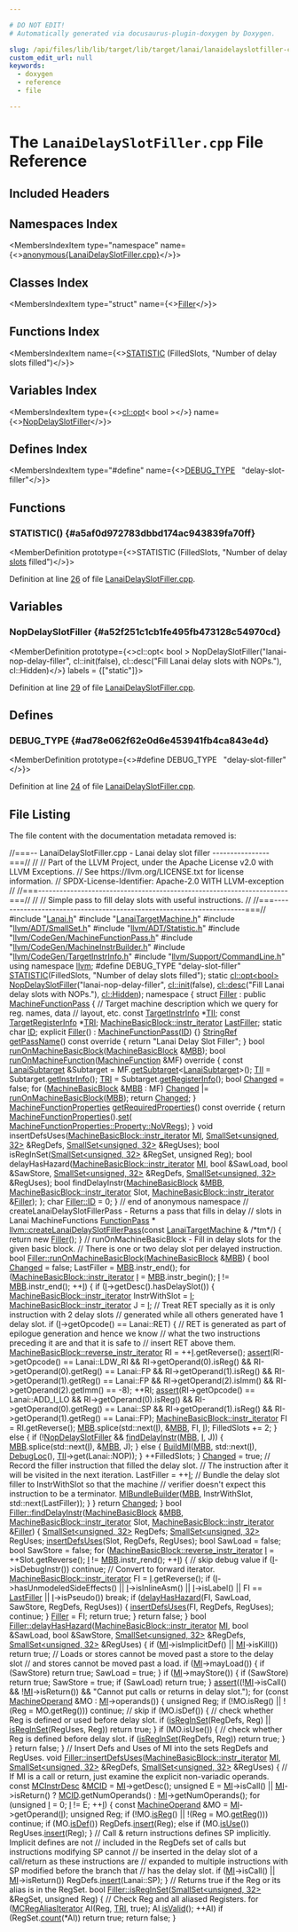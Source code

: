 ```yaml
---

# DO NOT EDIT!
# Automatically generated via docusaurus-plugin-doxygen by Doxygen.

slug: /api/files/lib/lib/target/lib/target/lanai/lanaidelayslotfiller-cpp
custom_edit_url: null
keywords:
  - doxygen
  - reference
  - file

---
```





# The `LanaiDelaySlotFiller.cpp` File Reference

<DoxygenPage pluginConfig={pluginConfig}>



## Included Headers

<IncludesList>
<IncludesListItem
  filePath="Lanai.h"
  permalink="/docs/api/files/lib/lib/target/lib/target/lanai/lanai-h"
  isLocal="true" />
<IncludesListItem
  filePath="LanaiTargetMachine.h"
  permalink="/docs/api/files/lib/lib/target/lib/target/lanai/lanaitargetmachine-h"
  isLocal="true" />
<IncludesListItem
  filePath="llvm/ADT/SmallSet.h"
  permalink="/docs/api/files/include/include/llvm/include/llvm/adt/smallset-h"
  isLocal="true" />
<IncludesListItem
  filePath="llvm/ADT/Statistic.h"
  permalink="/docs/api/files/include/include/llvm/include/llvm/adt/statistic-h"
  isLocal="true" />
<IncludesListItem
  filePath="llvm/CodeGen/MachineFunctionPass.h"
  permalink="/docs/api/files/include/include/llvm/include/llvm/codegen/machinefunctionpass-h"
  isLocal="true" />
<IncludesListItem
  filePath="llvm/CodeGen/MachineInstrBuilder.h"
  permalink="/docs/api/files/include/include/llvm/include/llvm/codegen/machineinstrbuilder-h"
  isLocal="true" />
<IncludesListItem
  filePath="llvm/CodeGen/TargetInstrInfo.h"
  permalink="/docs/api/files/include/include/llvm/include/llvm/codegen/targetinstrinfo-h"
  isLocal="true" />
<IncludesListItem
  filePath="llvm/Support/CommandLine.h"
  permalink="/docs/api/files/include/include/llvm/include/llvm/support/commandline-h"
  isLocal="true" />
</IncludesList>

## Namespaces Index

<MembersIndex>

<MembersIndexItem
  type="namespace"
  name={<><a href="/docs/api/namespaces/anonymous-lanaidelayslotfiller-cpp-">anonymous&#123;LanaiDelaySlotFiller.cpp&#125;</a></>}>
</MembersIndexItem>

</MembersIndex>

## Classes Index

<MembersIndex>

<MembersIndexItem
  type="struct"
  name={<><a href="/docs/api/structs/anonymous-namespace-lanaidelayslotfiller-cpp-/filler">Filler</a></>}>
</MembersIndexItem>

</MembersIndex>

## Functions Index

<MembersIndex>

<MembersIndexItem
  name={<><a href="#a5af0d972783dbbd174ac943839fa70ff">STATISTIC</a> (FilledSlots, &quot;Number of delay slots filled&quot;)</>}>
</MembersIndexItem>

</MembersIndex>

## Variables Index

<MembersIndex>

<MembersIndexItem
  type={<><a href="/docs/api/classes/llvm/cl/opt">cl::opt</a>&lt; bool &gt;</>}
  name={<><a href="#a52f251c1cb1fe495fb473128c54970cd">NopDelaySlotFiller</a></>}>
</MembersIndexItem>

</MembersIndex>

## Defines Index

<MembersIndex>

<MembersIndexItem
  type="#define"
  name={<><a href="#ad78e062f62e0d6e453941fb4ca843e4d">DEBUG&#95;TYPE</a>&nbsp;&nbsp;&nbsp;&quot;delay-slot-filler&quot;</>}>
</MembersIndexItem>

</MembersIndex>


<SectionDefinition>

## Functions

### STATISTIC() {#a5af0d972783dbbd174ac943839fa70ff}

<MemberDefinition
  prototype={<>STATISTIC (FilledSlots, &quot;Number of delay <a href="/docs/api/files/lib/lib/codegen/stackcoloring-cpp/#ad95860b0cf8da9d86f5683f19fafbb32">slots</a> filled&quot;)</>}>

Definition at line <a href="#l00026">26</a> of file <a href="/docs/api/files/lib/lib/target/lib/target/lanai/lanaidelayslotfiller-cpp">LanaiDelaySlotFiller.cpp</a>.
</MemberDefinition>

</SectionDefinition>

<SectionDefinition>

## Variables

### NopDelaySlotFiller {#a52f251c1cb1fe495fb473128c54970cd}

<MemberDefinition
  prototype={<>cl::opt&lt; bool &gt; NopDelaySlotFiller(&quot;lanai-nop-delay-filler&quot;, cl::init(false), cl::desc(&quot;Fill Lanai delay slots with NOPs.&quot;), cl::Hidden)</>}
  labels = {["static"]}>

Definition at line <a href="#l00029">29</a> of file <a href="/docs/api/files/lib/lib/target/lib/target/lanai/lanaidelayslotfiller-cpp">LanaiDelaySlotFiller.cpp</a>.
</MemberDefinition>

</SectionDefinition>

<SectionDefinition>

## Defines

### DEBUG&#95;TYPE {#ad78e062f62e0d6e453941fb4ca843e4d}

<MemberDefinition
  prototype={<>#define DEBUG&#95;TYPE&nbsp;&nbsp;&nbsp;&quot;delay-slot-filler&quot;</>}>

Definition at line <a href="#l00024">24</a> of file <a href="/docs/api/files/lib/lib/target/lib/target/lanai/lanaidelayslotfiller-cpp">LanaiDelaySlotFiller.cpp</a>.
</MemberDefinition>

</SectionDefinition>

## File Listing

The file content with the documentation metadata removed is:

<ProgramListing>

<Link id="l00001" /><CodeLine lineNumber="1"><span class="doxyHighlightComment">//===-- LanaiDelaySlotFiller.cpp - Lanai delay slot filler ----------------===//</span></CodeLine>
<Link id="l00002" /><CodeLine lineNumber="2"><span class="doxyHighlightComment">//</span></CodeLine>
<Link id="l00003" /><CodeLine lineNumber="3"><span class="doxyHighlightComment">// Part of the LLVM Project, under the Apache License v2.0 with LLVM Exceptions.</span></CodeLine>
<Link id="l00004" /><CodeLine lineNumber="4"><span class="doxyHighlightComment">// See https://llvm.org/LICENSE.txt for license information.</span></CodeLine>
<Link id="l00005" /><CodeLine lineNumber="5"><span class="doxyHighlightComment">// SPDX-License-Identifier: Apache-2.0 WITH LLVM-exception</span></CodeLine>
<Link id="l00006" /><CodeLine lineNumber="6"><span class="doxyHighlightComment">//</span></CodeLine>
<Link id="l00007" /><CodeLine lineNumber="7"><span class="doxyHighlightComment">//===----------------------------------------------------------------------===//</span></CodeLine>
<Link id="l00008" /><CodeLine lineNumber="8"><span class="doxyHighlightComment">//</span></CodeLine>
<Link id="l00009" /><CodeLine lineNumber="9"><span class="doxyHighlightComment">// Simple pass to fill delay slots with useful instructions.</span></CodeLine>
<Link id="l00010" /><CodeLine lineNumber="10"><span class="doxyHighlightComment">//</span></CodeLine>
<Link id="l00011" /><CodeLine lineNumber="11"><span class="doxyHighlightComment">//===----------------------------------------------------------------------===//</span></CodeLine>
<Link id="l00012" /><CodeLine lineNumber="12"></CodeLine>
<Link id="l00013" /><CodeLine lineNumber="13"><span class="doxyHighlightPreprocessor">#include &quot;<a href="/docs/api/files/lib/lib/target/lib/target/lanai/lanai-h">Lanai.h</a>&quot;</span></CodeLine>
<Link id="l00014" /><CodeLine lineNumber="14"><span class="doxyHighlightPreprocessor">#include &quot;<a href="/docs/api/files/lib/lib/target/lib/target/lanai/lanaitargetmachine-h">LanaiTargetMachine.h</a>&quot;</span></CodeLine>
<Link id="l00015" /><CodeLine lineNumber="15"><span class="doxyHighlightPreprocessor">#include &quot;<a href="/docs/api/files/include/include/llvm/include/llvm/adt/smallset-h">llvm/ADT/SmallSet.h</a>&quot;</span></CodeLine>
<Link id="l00016" /><CodeLine lineNumber="16"><span class="doxyHighlightPreprocessor">#include &quot;<a href="/docs/api/files/include/include/llvm/include/llvm/adt/statistic-h">llvm/ADT/Statistic.h</a>&quot;</span></CodeLine>
<Link id="l00017" /><CodeLine lineNumber="17"><span class="doxyHighlightPreprocessor">#include &quot;<a href="/docs/api/files/include/include/llvm/include/llvm/codegen/machinefunctionpass-h">llvm/CodeGen/MachineFunctionPass.h</a>&quot;</span></CodeLine>
<Link id="l00018" /><CodeLine lineNumber="18"><span class="doxyHighlightPreprocessor">#include &quot;<a href="/docs/api/files/include/include/llvm/include/llvm/codegen/machineinstrbuilder-h">llvm/CodeGen/MachineInstrBuilder.h</a>&quot;</span></CodeLine>
<Link id="l00019" /><CodeLine lineNumber="19"><span class="doxyHighlightPreprocessor">#include &quot;<a href="/docs/api/files/include/include/llvm/include/llvm/codegen/targetinstrinfo-h">llvm/CodeGen/TargetInstrInfo.h</a>&quot;</span></CodeLine>
<Link id="l00020" /><CodeLine lineNumber="20"><span class="doxyHighlightPreprocessor">#include &quot;<a href="/docs/api/files/include/include/llvm/include/llvm/support/commandline-h">llvm/Support/CommandLine.h</a>&quot;</span></CodeLine>
<Link id="l00021" /><CodeLine lineNumber="21"></CodeLine>
<Link id="l00022" /><CodeLine lineNumber="22"><span class="doxyHighlightKeyword">using namespace </span><span class="doxyHighlight"><a href="/docs/api/namespaces/llvm">llvm</a>;</span></CodeLine>
<Link id="l00023" /><CodeLine lineNumber="23"></CodeLine>
<Link id="l00024" /><CodeLine lineNumber="24" lineLink="#ad78e062f62e0d6e453941fb4ca843e4d"><span class="doxyHighlightPreprocessor">#define DEBUG&#95;TYPE &quot;delay-slot-filler&quot;</span></CodeLine>
<Link id="l00025" /><CodeLine lineNumber="25"></CodeLine>
<Link id="l00026" /><CodeLine lineNumber="26" lineLink="#a5af0d972783dbbd174ac943839fa70ff"><span class="doxyHighlight"><a href="/docs/api/files/include/include/llvm/include/llvm/adt/statistic-h/#ad6117415b93e5675d5a6c8e1855b3b2f">STATISTIC</a>(FilledSlots, </span><span class="doxyHighlightStringLiteral">&quot;Number of delay slots filled&quot;</span><span class="doxyHighlight">);</span></CodeLine>
<Link id="l00027" /><CodeLine lineNumber="27"></CodeLine>
<Link id="l00028" /><CodeLine lineNumber="28"><span class="doxyHighlightKeyword">static</span><span class="doxyHighlight"> <a href="/docs/api/classes/llvm/cl/opt">cl::opt&lt;bool&gt;</a></span></CodeLine>
<Link id="l00029" /><CodeLine lineNumber="29" lineLink="#a52f251c1cb1fe495fb473128c54970cd"><span class="doxyHighlight">    <a href="#a52f251c1cb1fe495fb473128c54970cd">NopDelaySlotFiller</a>(</span><span class="doxyHighlightStringLiteral">&quot;lanai-nop-delay-filler&quot;</span><span class="doxyHighlight">, <a href="/docs/api/namespaces/llvm/cl/#ac12e6a8f3a1b511f0dee2ed6de0ae806">cl::init</a>(</span><span class="doxyHighlightKeyword">false</span><span class="doxyHighlight">),</span></CodeLine>
<Link id="l00030" /><CodeLine lineNumber="30"><span class="doxyHighlight">                       <a href="/docs/api/structs/llvm/cl/desc">cl::desc</a>(</span><span class="doxyHighlightStringLiteral">&quot;Fill Lanai delay slots with NOPs.&quot;</span><span class="doxyHighlight">),</span></CodeLine>
<Link id="l00031" /><CodeLine lineNumber="31"><span class="doxyHighlight">                       <a href="/docs/api/namespaces/llvm/cl/#a68075925a54790e71ca790e1d4f21a40a263ac008d8d31f13ce460395fc4cf7e6">cl::Hidden</a>);</span></CodeLine>
<Link id="l00032" /><CodeLine lineNumber="32"></CodeLine>
<Link id="l00033" /><CodeLine lineNumber="33" lineLink="/docs/api/namespaces/anonymous-lanaidelayslotfiller-cpp-"><span class="doxyHighlightKeyword">namespace </span><span class="doxyHighlight">&#123;</span></CodeLine>
<Link id="l00034" /><CodeLine lineNumber="34" lineLink="/docs/api/structs/anonymous-namespace-lanaidelayslotfiller-cpp-/filler"><span class="doxyHighlightKeyword">struct </span><span class="doxyHighlight"><a href="/docs/api/structs/anonymous-namespace-lanaidelayslotfiller-cpp-/filler/#aecc0aa71e7fd76a5541d6c095574bd4a">Filler</a> : </span><span class="doxyHighlightKeyword">public</span><span class="doxyHighlight"> <a href="/docs/api/classes/llvm/machinefunctionpass/#a29c81d2386f4a727c6d33413807530c8">MachineFunctionPass</a> &#123;</span></CodeLine>
<Link id="l00035" /><CodeLine lineNumber="35"><span class="doxyHighlight">  </span><span class="doxyHighlightComment">// Target machine description which we query for reg. names, data</span></CodeLine>
<Link id="l00036" /><CodeLine lineNumber="36"><span class="doxyHighlight">  </span><span class="doxyHighlightComment">// layout, etc.</span></CodeLine>
<Link id="l00037" /><CodeLine lineNumber="37" lineLink="/docs/api/structs/anonymous-namespace-lanaidelayslotfiller-cpp-/filler/#a2ddb9687c13ecd7e4f4e44212ee31dcd"><span class="doxyHighlight">  </span><span class="doxyHighlightKeyword">const</span><span class="doxyHighlight"> <a href="/docs/api/classes/llvm/targetinstrinfo">TargetInstrInfo</a> &#42;<a href="/docs/api/structs/anonymous-namespace-lanaidelayslotfiller-cpp-/filler/#a2ddb9687c13ecd7e4f4e44212ee31dcd">TII</a>;</span></CodeLine>
<Link id="l00038" /><CodeLine lineNumber="38" lineLink="/docs/api/structs/anonymous-namespace-lanaidelayslotfiller-cpp-/filler/#abb42aee7f1174988098018aaaf7850c6"><span class="doxyHighlight">  </span><span class="doxyHighlightKeyword">const</span><span class="doxyHighlight"> <a href="/docs/api/classes/llvm/targetregisterinfo">TargetRegisterInfo</a> &#42;<a href="/docs/api/structs/anonymous-namespace-lanaidelayslotfiller-cpp-/filler/#abb42aee7f1174988098018aaaf7850c6">TRI</a>;</span></CodeLine>
<Link id="l00039" /><CodeLine lineNumber="39" lineLink="/docs/api/structs/anonymous-namespace-lanaidelayslotfiller-cpp-/filler/#a832c8dc74665d66f3b7032757a453d93"><span class="doxyHighlight">  <a href="/docs/api/classes/llvm/machinebasicblock/#ab6395548cae73865213e279ae461db54">MachineBasicBlock::instr&#95;iterator</a> <a href="/docs/api/structs/anonymous-namespace-lanaidelayslotfiller-cpp-/filler/#a832c8dc74665d66f3b7032757a453d93">LastFiller</a>;</span></CodeLine>
<Link id="l00040" /><CodeLine lineNumber="40"></CodeLine>
<Link id="l00041" /><CodeLine lineNumber="41" lineLink="/docs/api/structs/anonymous-namespace-lanaidelayslotfiller-cpp-/filler/#a5956bf5215cb9ec1b78a2201620e5472"><span class="doxyHighlight">  </span><span class="doxyHighlightKeyword">static</span><span class="doxyHighlight"> </span><span class="doxyHighlightKeywordType">char</span><span class="doxyHighlight"> <a href="/docs/api/structs/anonymous-namespace-lanaidelayslotfiller-cpp-/filler/#a5956bf5215cb9ec1b78a2201620e5472">ID</a>;</span></CodeLine>
<Link id="l00042" /><CodeLine lineNumber="42" lineLink="/docs/api/structs/anonymous-namespace-lanaidelayslotfiller-cpp-/filler/#aecc0aa71e7fd76a5541d6c095574bd4a"><span class="doxyHighlight">  </span><span class="doxyHighlightKeyword">explicit</span><span class="doxyHighlight"> <a href="/docs/api/structs/anonymous-namespace-lanaidelayslotfiller-cpp-/filler/#aecc0aa71e7fd76a5541d6c095574bd4a">Filler</a>() : <a href="/docs/api/classes/llvm/machinefunctionpass/#a29c81d2386f4a727c6d33413807530c8">MachineFunctionPass</a>(<a href="/docs/api/structs/anonymous-namespace-lanaidelayslotfiller-cpp-/filler/#a5956bf5215cb9ec1b78a2201620e5472">ID</a>) &#123;&#125;</span></CodeLine>
<Link id="l00043" /><CodeLine lineNumber="43"></CodeLine>
<Link id="l00044" /><CodeLine lineNumber="44" lineLink="/docs/api/structs/anonymous-namespace-lanaidelayslotfiller-cpp-/filler/#acda55da68b503254e8d6459aa96ad409"><span class="doxyHighlight">  <a href="/docs/api/classes/llvm/stringref">StringRef</a> <a href="/docs/api/structs/anonymous-namespace-lanaidelayslotfiller-cpp-/filler/#acda55da68b503254e8d6459aa96ad409">getPassName</a>()</span><span class="doxyHighlightKeyword"> const override </span><span class="doxyHighlight">&#123; </span><span class="doxyHighlightKeywordFlow">return</span><span class="doxyHighlight"> </span><span class="doxyHighlightStringLiteral">&quot;Lanai Delay Slot Filler&quot;</span><span class="doxyHighlight">; &#125;</span></CodeLine>
<Link id="l00045" /><CodeLine lineNumber="45"></CodeLine>
<Link id="l00046" /><CodeLine lineNumber="46" lineLink="/docs/api/structs/anonymous-namespace-lanaidelayslotfiller-cpp-/filler/#ad3c882c0fe4c6f653e386a5b3a940020"><span class="doxyHighlight">  </span><span class="doxyHighlightKeywordType">bool</span><span class="doxyHighlight"> <a href="/docs/api/structs/anonymous-namespace-lanaidelayslotfiller-cpp-/filler/#ad3c882c0fe4c6f653e386a5b3a940020">runOnMachineBasicBlock</a>(<a href="/docs/api/classes/llvm/machinebasicblock">MachineBasicBlock</a> &amp;<a href="/docs/api/files/lib/lib/target/lib/target/arm/armslshardening-cpp/#a5958512eae2979bd2eb383977996a600">MBB</a>);</span></CodeLine>
<Link id="l00047" /><CodeLine lineNumber="47"></CodeLine>
<Link id="l00048" /><CodeLine lineNumber="48" lineLink="/docs/api/structs/anonymous-namespace-lanaidelayslotfiller-cpp-/filler/#aed9caa603430c6ba47927f857c5be7d8"><span class="doxyHighlight">  </span><span class="doxyHighlightKeywordType">bool</span><span class="doxyHighlight"> <a href="/docs/api/structs/anonymous-namespace-lanaidelayslotfiller-cpp-/filler/#aed9caa603430c6ba47927f857c5be7d8">runOnMachineFunction</a>(<a href="/docs/api/classes/llvm/machinefunction">MachineFunction</a> &amp;MF)</span><span class="doxyHighlightKeyword"> override </span><span class="doxyHighlight">&#123;</span></CodeLine>
<Link id="l00049" /><CodeLine lineNumber="49"><span class="doxyHighlight">    </span><span class="doxyHighlightKeyword">const</span><span class="doxyHighlight"> <a href="/docs/api/classes/llvm/lanaisubtarget">LanaiSubtarget</a> &amp;Subtarget = MF.<a href="/docs/api/classes/llvm/machinefunction/#a3825368aca2bc1550d173660df4da6a6">getSubtarget</a>&lt;<a href="/docs/api/classes/llvm/lanaisubtarget">LanaiSubtarget</a>&gt;();</span></CodeLine>
<Link id="l00050" /><CodeLine lineNumber="50"><span class="doxyHighlight">    <a href="/docs/api/structs/anonymous-namespace-lanaidelayslotfiller-cpp-/filler/#a2ddb9687c13ecd7e4f4e44212ee31dcd">TII</a> = Subtarget.<a href="/docs/api/classes/llvm/lanaisubtarget/#a7e13656412731980d94152e3a7e428d6">getInstrInfo</a>();</span></CodeLine>
<Link id="l00051" /><CodeLine lineNumber="51"><span class="doxyHighlight">    <a href="/docs/api/structs/anonymous-namespace-lanaidelayslotfiller-cpp-/filler/#abb42aee7f1174988098018aaaf7850c6">TRI</a> = Subtarget.<a href="/docs/api/classes/llvm/lanaisubtarget/#a5d740bc25d0c54eb72015ccc8b082e53">getRegisterInfo</a>();</span></CodeLine>
<Link id="l00052" /><CodeLine lineNumber="52"></CodeLine>
<Link id="l00053" /><CodeLine lineNumber="53"><span class="doxyHighlight">    </span><span class="doxyHighlightKeywordType">bool</span><span class="doxyHighlight"> <a href="/docs/api/groups/arcopt/#gaa57b1a4e6a1c79233913139635169cf1">Changed</a> = </span><span class="doxyHighlightKeyword">false</span><span class="doxyHighlight">;</span></CodeLine>
<Link id="l00054" /><CodeLine lineNumber="54"><span class="doxyHighlight">    </span><span class="doxyHighlightKeywordFlow">for</span><span class="doxyHighlight"> (<a href="/docs/api/classes/llvm/machinebasicblock">MachineBasicBlock</a> &amp;<a href="/docs/api/files/lib/lib/target/lib/target/arm/armslshardening-cpp/#a5958512eae2979bd2eb383977996a600">MBB</a> : MF)</span></CodeLine>
<Link id="l00055" /><CodeLine lineNumber="55"><span class="doxyHighlight">      <a href="/docs/api/groups/arcopt/#gaa57b1a4e6a1c79233913139635169cf1">Changed</a> |= <a href="/docs/api/structs/anonymous-namespace-lanaidelayslotfiller-cpp-/filler/#ad3c882c0fe4c6f653e386a5b3a940020">runOnMachineBasicBlock</a>(<a href="/docs/api/files/lib/lib/target/lib/target/arm/armslshardening-cpp/#a5958512eae2979bd2eb383977996a600">MBB</a>);</span></CodeLine>
<Link id="l00056" /><CodeLine lineNumber="56"><span class="doxyHighlight">    </span><span class="doxyHighlightKeywordFlow">return</span><span class="doxyHighlight"> <a href="/docs/api/groups/arcopt/#gaa57b1a4e6a1c79233913139635169cf1">Changed</a>;</span></CodeLine>
<Link id="l00057" /><CodeLine lineNumber="57"><span class="doxyHighlight">  &#125;</span></CodeLine>
<Link id="l00058" /><CodeLine lineNumber="58"></CodeLine>
<Link id="l00059" /><CodeLine lineNumber="59" lineLink="/docs/api/structs/anonymous-namespace-lanaidelayslotfiller-cpp-/filler/#a3e40f7a3f113c9b8786ed5f3aa57a1f7"><span class="doxyHighlight">  <a href="/docs/api/classes/llvm/machinefunctionproperties">MachineFunctionProperties</a> <a href="/docs/api/structs/anonymous-namespace-lanaidelayslotfiller-cpp-/filler/#a3e40f7a3f113c9b8786ed5f3aa57a1f7">getRequiredProperties</a>()</span><span class="doxyHighlightKeyword"> const override </span><span class="doxyHighlight">&#123;</span></CodeLine>
<Link id="l00060" /><CodeLine lineNumber="60"><span class="doxyHighlight">    </span><span class="doxyHighlightKeywordFlow">return</span><span class="doxyHighlight"> <a href="/docs/api/classes/llvm/machinefunctionproperties">MachineFunctionProperties</a>().<a href="/docs/api/classes/llvm/machinefunctionproperties/#aa7780563d7ca260d0ae67d957b56427f">set</a>(</span></CodeLine>
<Link id="l00061" /><CodeLine lineNumber="61"><span class="doxyHighlight">        <a href="/docs/api/classes/llvm/machinefunctionproperties/#ad85237c6c667e4713efe8921e9c32ac1a72f7d830dd5ddb30f06d8e9639558ac3">MachineFunctionProperties::Property::NoVRegs</a>);</span></CodeLine>
<Link id="l00062" /><CodeLine lineNumber="62"><span class="doxyHighlight">  &#125;</span></CodeLine>
<Link id="l00063" /><CodeLine lineNumber="63"></CodeLine>
<Link id="l00064" /><CodeLine lineNumber="64"><span class="doxyHighlight">  </span><span class="doxyHighlightKeywordType">void</span><span class="doxyHighlight"> insertDefsUses(<a href="/docs/api/classes/llvm/machinebasicblock/#ab6395548cae73865213e279ae461db54">MachineBasicBlock::instr&#95;iterator</a> <a href="/docs/api/files/lib/lib/codegen/lib/codegen/globalisel/irtranslator-cpp/#abe44dfdea65b4f7e11e0a608ab708b76">MI</a>,</span></CodeLine>
<Link id="l00065" /><CodeLine lineNumber="65"><span class="doxyHighlight">                      <a href="/docs/api/classes/llvm/smallset">SmallSet&lt;unsigned, 32&gt;</a> &amp;RegDefs,</span></CodeLine>
<Link id="l00066" /><CodeLine lineNumber="66"><span class="doxyHighlight">                      <a href="/docs/api/classes/llvm/smallset">SmallSet&lt;unsigned, 32&gt;</a> &amp;RegUses);</span></CodeLine>
<Link id="l00067" /><CodeLine lineNumber="67"></CodeLine>
<Link id="l00068" /><CodeLine lineNumber="68"><span class="doxyHighlight">  </span><span class="doxyHighlightKeywordType">bool</span><span class="doxyHighlight"> isRegInSet(<a href="/docs/api/classes/llvm/smallset">SmallSet&lt;unsigned, 32&gt;</a> &amp;RegSet, </span><span class="doxyHighlightKeywordType">unsigned</span><span class="doxyHighlight"> Reg);</span></CodeLine>
<Link id="l00069" /><CodeLine lineNumber="69"></CodeLine>
<Link id="l00070" /><CodeLine lineNumber="70"><span class="doxyHighlight">  </span><span class="doxyHighlightKeywordType">bool</span><span class="doxyHighlight"> delayHasHazard(<a href="/docs/api/classes/llvm/machinebasicblock/#ab6395548cae73865213e279ae461db54">MachineBasicBlock::instr&#95;iterator</a> <a href="/docs/api/files/lib/lib/codegen/lib/codegen/globalisel/irtranslator-cpp/#abe44dfdea65b4f7e11e0a608ab708b76">MI</a>, </span><span class="doxyHighlightKeywordType">bool</span><span class="doxyHighlight"> &amp;SawLoad,</span></CodeLine>
<Link id="l00071" /><CodeLine lineNumber="71"><span class="doxyHighlight">                      </span><span class="doxyHighlightKeywordType">bool</span><span class="doxyHighlight"> &amp;SawStore, <a href="/docs/api/classes/llvm/smallset">SmallSet&lt;unsigned, 32&gt;</a> &amp;RegDefs,</span></CodeLine>
<Link id="l00072" /><CodeLine lineNumber="72"><span class="doxyHighlight">                      <a href="/docs/api/classes/llvm/smallset">SmallSet&lt;unsigned, 32&gt;</a> &amp;RegUses);</span></CodeLine>
<Link id="l00073" /><CodeLine lineNumber="73"></CodeLine>
<Link id="l00074" /><CodeLine lineNumber="74"><span class="doxyHighlight">  </span><span class="doxyHighlightKeywordType">bool</span><span class="doxyHighlight"> findDelayInstr(<a href="/docs/api/classes/llvm/machinebasicblock">MachineBasicBlock</a> &amp;<a href="/docs/api/files/lib/lib/target/lib/target/arm/armslshardening-cpp/#a5958512eae2979bd2eb383977996a600">MBB</a>,</span></CodeLine>
<Link id="l00075" /><CodeLine lineNumber="75"><span class="doxyHighlight">                      <a href="/docs/api/classes/llvm/machinebasicblock/#ab6395548cae73865213e279ae461db54">MachineBasicBlock::instr&#95;iterator</a> Slot,</span></CodeLine>
<Link id="l00076" /><CodeLine lineNumber="76"><span class="doxyHighlight">                      <a href="/docs/api/classes/llvm/machinebasicblock/#ab6395548cae73865213e279ae461db54">MachineBasicBlock::instr&#95;iterator</a> &amp;<a href="/docs/api/structs/anonymous-namespace-lanaidelayslotfiller-cpp-/filler">Filler</a>);</span></CodeLine>
<Link id="l00077" /><CodeLine lineNumber="77"><span class="doxyHighlight">&#125;;</span></CodeLine>
<Link id="l00078" /><CodeLine lineNumber="78"><span class="doxyHighlightKeywordType">char</span><span class="doxyHighlight"> <a href="/docs/api/structs/anonymous-namespace-lanaidelayslotfiller-cpp-/filler/#a5956bf5215cb9ec1b78a2201620e5472">Filler::ID</a> = 0;</span></CodeLine>
<Link id="l00079" /><CodeLine lineNumber="79"><span class="doxyHighlight">&#125; </span><span class="doxyHighlightComment">// end of anonymous namespace</span></CodeLine>
<Link id="l00080" /><CodeLine lineNumber="80"></CodeLine>
<Link id="l00081" /><CodeLine lineNumber="81"><span class="doxyHighlightComment">// createLanaiDelaySlotFillerPass - Returns a pass that fills in delay</span></CodeLine>
<Link id="l00082" /><CodeLine lineNumber="82"><span class="doxyHighlightComment">// slots in Lanai MachineFunctions</span></CodeLine>
<Link id="l00083" /><CodeLine lineNumber="83"><span class="doxyHighlight"><a href="/docs/api/classes/llvm/functionpass">FunctionPass</a> &#42;</span></CodeLine>
<Link id="l00084" /><CodeLine lineNumber="84" lineLink="/docs/api/namespaces/llvm/#ad44e3be46591df4d708bc65cadfe6294"><span class="doxyHighlight"><a href="/docs/api/namespaces/llvm/#ad44e3be46591df4d708bc65cadfe6294">llvm::createLanaiDelaySlotFillerPass</a>(</span><span class="doxyHighlightKeyword">const</span><span class="doxyHighlight"> <a href="/docs/api/classes/llvm/lanaitargetmachine">LanaiTargetMachine</a> &amp; </span><span class="doxyHighlightComment">/&#42;tm&#42;/</span><span class="doxyHighlight">) &#123;</span></CodeLine>
<Link id="l00085" /><CodeLine lineNumber="85"><span class="doxyHighlight">  </span><span class="doxyHighlightKeywordFlow">return</span><span class="doxyHighlight"> </span><span class="doxyHighlightKeyword">new</span><span class="doxyHighlight"> <a href="/docs/api/structs/anonymous-namespace-lanaidelayslotfiller-cpp-/filler/#aecc0aa71e7fd76a5541d6c095574bd4a">Filler</a>();</span></CodeLine>
<Link id="l00086" /><CodeLine lineNumber="86"><span class="doxyHighlight">&#125;</span></CodeLine>
<Link id="l00087" /><CodeLine lineNumber="87"></CodeLine>
<Link id="l00088" /><CodeLine lineNumber="88"><span class="doxyHighlightComment">// runOnMachineBasicBlock - Fill in delay slots for the given basic block.</span></CodeLine>
<Link id="l00089" /><CodeLine lineNumber="89"><span class="doxyHighlightComment">// There is one or two delay slot per delayed instruction.</span></CodeLine>
<Link id="l00090" /><CodeLine lineNumber="90" lineLink="/docs/api/structs/anonymous-namespace-delayslotfiller-cpp-/filler/#a9baf04614027589b987401d1e952826d"><span class="doxyHighlightKeywordType">bool</span><span class="doxyHighlight"> <a href="/docs/api/structs/anonymous-namespace-lanaidelayslotfiller-cpp-/filler/#ad3c882c0fe4c6f653e386a5b3a940020">Filler::runOnMachineBasicBlock</a>(<a href="/docs/api/classes/llvm/machinebasicblock">MachineBasicBlock</a> &amp;<a href="/docs/api/files/lib/lib/target/lib/target/arm/armslshardening-cpp/#a5958512eae2979bd2eb383977996a600">MBB</a>) &#123;</span></CodeLine>
<Link id="l00091" /><CodeLine lineNumber="91"><span class="doxyHighlight">  </span><span class="doxyHighlightKeywordType">bool</span><span class="doxyHighlight"> <a href="/docs/api/groups/arcopt/#gaa57b1a4e6a1c79233913139635169cf1">Changed</a> = </span><span class="doxyHighlightKeyword">false</span><span class="doxyHighlight">;</span></CodeLine>
<Link id="l00092" /><CodeLine lineNumber="92"><span class="doxyHighlight">  LastFiller = <a href="/docs/api/files/lib/lib/target/lib/target/arm/armslshardening-cpp/#a5958512eae2979bd2eb383977996a600">MBB</a>.instr&#95;end();</span></CodeLine>
<Link id="l00093" /><CodeLine lineNumber="93"></CodeLine>
<Link id="l00094" /><CodeLine lineNumber="94"><span class="doxyHighlight">  </span><span class="doxyHighlightKeywordFlow">for</span><span class="doxyHighlight"> (<a href="/docs/api/classes/llvm/machinebasicblock/#ab6395548cae73865213e279ae461db54">MachineBasicBlock::instr&#95;iterator</a> <a href="/docs/api/files/lib/lib/support/md5-cpp/#ac0eafdc9ee161b71e7af98af736952fd">I</a> = <a href="/docs/api/files/lib/lib/target/lib/target/arm/armslshardening-cpp/#a5958512eae2979bd2eb383977996a600">MBB</a>.instr&#95;begin();</span></CodeLine>
<Link id="l00095" /><CodeLine lineNumber="95"><span class="doxyHighlight">       <a href="/docs/api/files/lib/lib/support/md5-cpp/#ac0eafdc9ee161b71e7af98af736952fd">I</a> != <a href="/docs/api/files/lib/lib/target/lib/target/arm/armslshardening-cpp/#a5958512eae2979bd2eb383977996a600">MBB</a>.instr&#95;end(); ++<a href="/docs/api/files/lib/lib/support/md5-cpp/#ac0eafdc9ee161b71e7af98af736952fd">I</a>) &#123;</span></CodeLine>
<Link id="l00096" /><CodeLine lineNumber="96"><span class="doxyHighlight">    </span><span class="doxyHighlightKeywordFlow">if</span><span class="doxyHighlight"> (<a href="/docs/api/files/lib/lib/support/md5-cpp/#ac0eafdc9ee161b71e7af98af736952fd">I</a>-&gt;getDesc().hasDelaySlot()) &#123;</span></CodeLine>
<Link id="l00097" /><CodeLine lineNumber="97"><span class="doxyHighlight">      <a href="/docs/api/classes/llvm/machinebasicblock/#ab6395548cae73865213e279ae461db54">MachineBasicBlock::instr&#95;iterator</a> InstrWithSlot = <a href="/docs/api/files/lib/lib/support/md5-cpp/#ac0eafdc9ee161b71e7af98af736952fd">I</a>;</span></CodeLine>
<Link id="l00098" /><CodeLine lineNumber="98"><span class="doxyHighlight">      <a href="/docs/api/classes/llvm/machinebasicblock/#ab6395548cae73865213e279ae461db54">MachineBasicBlock::instr&#95;iterator</a> J = <a href="/docs/api/files/lib/lib/support/md5-cpp/#ac0eafdc9ee161b71e7af98af736952fd">I</a>;</span></CodeLine>
<Link id="l00099" /><CodeLine lineNumber="99"></CodeLine>
<Link id="l00100" /><CodeLine lineNumber="100"><span class="doxyHighlight">      </span><span class="doxyHighlightComment">// Treat RET specially as it is only instruction with 2 delay slots</span></CodeLine>
<Link id="l00101" /><CodeLine lineNumber="101"><span class="doxyHighlight">      </span><span class="doxyHighlightComment">// generated while all others generated have 1 delay slot.</span></CodeLine>
<Link id="l00102" /><CodeLine lineNumber="102"><span class="doxyHighlight">      </span><span class="doxyHighlightKeywordFlow">if</span><span class="doxyHighlight"> (<a href="/docs/api/files/lib/lib/support/md5-cpp/#ac0eafdc9ee161b71e7af98af736952fd">I</a>-&gt;getOpcode() == Lanai::RET) &#123;</span></CodeLine>
<Link id="l00103" /><CodeLine lineNumber="103"><span class="doxyHighlight">        </span><span class="doxyHighlightComment">// RET is generated as part of epilogue generation and hence we know</span></CodeLine>
<Link id="l00104" /><CodeLine lineNumber="104"><span class="doxyHighlight">        </span><span class="doxyHighlightComment">// what the two instructions preceding it are and that it is safe to</span></CodeLine>
<Link id="l00105" /><CodeLine lineNumber="105"><span class="doxyHighlight">        </span><span class="doxyHighlightComment">// insert RET above them.</span></CodeLine>
<Link id="l00106" /><CodeLine lineNumber="106"><span class="doxyHighlight">        <a href="/docs/api/classes/llvm/machinebasicblock/#afde32735260c30997acd66990e80a320">MachineBasicBlock::reverse&#95;instr&#95;iterator</a> RI = ++<a href="/docs/api/files/lib/lib/support/md5-cpp/#ac0eafdc9ee161b71e7af98af736952fd">I</a>.getReverse();</span></CodeLine>
<Link id="l00107" /><CodeLine lineNumber="107"><span class="doxyHighlight">        <a href="/docs/api/files/lib/lib/target/lib/target/amdgpu/silowercontrolflow-cpp/#a4868c5d81c5ccc98c47aeab6244346a0">assert</a>(RI-&gt;getOpcode() == Lanai::LDW&#95;RI &amp;&amp; RI-&gt;getOperand(0).isReg() &amp;&amp;</span></CodeLine>
<Link id="l00108" /><CodeLine lineNumber="108"><span class="doxyHighlight">               RI-&gt;getOperand(0).getReg() == Lanai::FP &amp;&amp;</span></CodeLine>
<Link id="l00109" /><CodeLine lineNumber="109"><span class="doxyHighlight">               RI-&gt;getOperand(1).isReg() &amp;&amp;</span></CodeLine>
<Link id="l00110" /><CodeLine lineNumber="110"><span class="doxyHighlight">               RI-&gt;getOperand(1).getReg() == Lanai::FP &amp;&amp;</span></CodeLine>
<Link id="l00111" /><CodeLine lineNumber="111"><span class="doxyHighlight">               RI-&gt;getOperand(2).isImm() &amp;&amp; RI-&gt;getOperand(2).getImm() == -8);</span></CodeLine>
<Link id="l00112" /><CodeLine lineNumber="112"><span class="doxyHighlight">        ++RI;</span></CodeLine>
<Link id="l00113" /><CodeLine lineNumber="113"><span class="doxyHighlight">        <a href="/docs/api/files/lib/lib/target/lib/target/amdgpu/silowercontrolflow-cpp/#a4868c5d81c5ccc98c47aeab6244346a0">assert</a>(RI-&gt;getOpcode() == Lanai::ADD&#95;I&#95;LO &amp;&amp;</span></CodeLine>
<Link id="l00114" /><CodeLine lineNumber="114"><span class="doxyHighlight">               RI-&gt;getOperand(0).isReg() &amp;&amp;</span></CodeLine>
<Link id="l00115" /><CodeLine lineNumber="115"><span class="doxyHighlight">               RI-&gt;getOperand(0).getReg() == Lanai::SP &amp;&amp;</span></CodeLine>
<Link id="l00116" /><CodeLine lineNumber="116"><span class="doxyHighlight">               RI-&gt;getOperand(1).isReg() &amp;&amp;</span></CodeLine>
<Link id="l00117" /><CodeLine lineNumber="117"><span class="doxyHighlight">               RI-&gt;getOperand(1).getReg() == Lanai::FP);</span></CodeLine>
<Link id="l00118" /><CodeLine lineNumber="118"><span class="doxyHighlight">        <a href="/docs/api/classes/llvm/machinebasicblock/#ab6395548cae73865213e279ae461db54">MachineBasicBlock::instr&#95;iterator</a> FI = RI.getReverse();</span></CodeLine>
<Link id="l00119" /><CodeLine lineNumber="119"><span class="doxyHighlight">        <a href="/docs/api/files/lib/lib/target/lib/target/arm/armslshardening-cpp/#a5958512eae2979bd2eb383977996a600">MBB</a>.splice(std::next(<a href="/docs/api/files/lib/lib/support/md5-cpp/#ac0eafdc9ee161b71e7af98af736952fd">I</a>), &amp;<a href="/docs/api/files/lib/lib/target/lib/target/arm/armslshardening-cpp/#a5958512eae2979bd2eb383977996a600">MBB</a>, FI, <a href="/docs/api/files/lib/lib/support/md5-cpp/#ac0eafdc9ee161b71e7af98af736952fd">I</a>);</span></CodeLine>
<Link id="l00120" /><CodeLine lineNumber="120"><span class="doxyHighlight">        FilledSlots += 2;</span></CodeLine>
<Link id="l00121" /><CodeLine lineNumber="121"><span class="doxyHighlight">      &#125; </span><span class="doxyHighlightKeywordFlow">else</span><span class="doxyHighlight"> &#123;</span></CodeLine>
<Link id="l00122" /><CodeLine lineNumber="122"><span class="doxyHighlight">        </span><span class="doxyHighlightKeywordFlow">if</span><span class="doxyHighlight"> (!<a href="#a52f251c1cb1fe495fb473128c54970cd">NopDelaySlotFiller</a> &amp;&amp; <a href="/docs/api/structs/anonymous-namespace-lanaidelayslotfiller-cpp-/filler/#a887f26859fdf1fa3f8360bef4fe1252a">findDelayInstr</a>(<a href="/docs/api/files/lib/lib/target/lib/target/arm/armslshardening-cpp/#a5958512eae2979bd2eb383977996a600">MBB</a>, <a href="/docs/api/files/lib/lib/support/md5-cpp/#ac0eafdc9ee161b71e7af98af736952fd">I</a>, J)) &#123;</span></CodeLine>
<Link id="l00123" /><CodeLine lineNumber="123"><span class="doxyHighlight">          <a href="/docs/api/files/lib/lib/target/lib/target/arm/armslshardening-cpp/#a5958512eae2979bd2eb383977996a600">MBB</a>.splice(std::next(<a href="/docs/api/files/lib/lib/support/md5-cpp/#ac0eafdc9ee161b71e7af98af736952fd">I</a>), &amp;<a href="/docs/api/files/lib/lib/target/lib/target/arm/armslshardening-cpp/#a5958512eae2979bd2eb383977996a600">MBB</a>, J);</span></CodeLine>
<Link id="l00124" /><CodeLine lineNumber="124"><span class="doxyHighlight">        &#125; </span><span class="doxyHighlightKeywordFlow">else</span><span class="doxyHighlight"> &#123;</span></CodeLine>
<Link id="l00125" /><CodeLine lineNumber="125"><span class="doxyHighlight">          <a href="/docs/api/namespaces/llvm/#a17e04afcf0c5efeb0eb6a9a45287b5e4">BuildMI</a>(<a href="/docs/api/files/lib/lib/target/lib/target/arm/armslshardening-cpp/#a5958512eae2979bd2eb383977996a600">MBB</a>, std::next(<a href="/docs/api/files/lib/lib/support/md5-cpp/#ac0eafdc9ee161b71e7af98af736952fd">I</a>), <a href="/docs/api/namespaces/llvm/dwarf-linker/#a463a58e257d5f6fb2c39eb9a2474fc24ac2e06fc138163b7095fa483616a0a47a">DebugLoc</a>(), <a href="/docs/api/files/lib/lib/target/lib/target/hexagon/hexagoncopytocombine-cpp/#a1d40004718218dbdf06b496766299101">TII</a>-&gt;get(Lanai::NOP));</span></CodeLine>
<Link id="l00126" /><CodeLine lineNumber="126"><span class="doxyHighlight">        &#125;</span></CodeLine>
<Link id="l00127" /><CodeLine lineNumber="127"><span class="doxyHighlight">        ++FilledSlots;</span></CodeLine>
<Link id="l00128" /><CodeLine lineNumber="128"><span class="doxyHighlight">      &#125;</span></CodeLine>
<Link id="l00129" /><CodeLine lineNumber="129"></CodeLine>
<Link id="l00130" /><CodeLine lineNumber="130"><span class="doxyHighlight">      <a href="/docs/api/groups/arcopt/#gaa57b1a4e6a1c79233913139635169cf1">Changed</a> = </span><span class="doxyHighlightKeyword">true</span><span class="doxyHighlight">;</span></CodeLine>
<Link id="l00131" /><CodeLine lineNumber="131"><span class="doxyHighlight">      </span><span class="doxyHighlightComment">// Record the filler instruction that filled the delay slot.</span></CodeLine>
<Link id="l00132" /><CodeLine lineNumber="132"><span class="doxyHighlight">      </span><span class="doxyHighlightComment">// The instruction after it will be visited in the next iteration.</span></CodeLine>
<Link id="l00133" /><CodeLine lineNumber="133"><span class="doxyHighlight">      LastFiller = ++<a href="/docs/api/files/lib/lib/support/md5-cpp/#ac0eafdc9ee161b71e7af98af736952fd">I</a>;</span></CodeLine>
<Link id="l00134" /><CodeLine lineNumber="134"></CodeLine>
<Link id="l00135" /><CodeLine lineNumber="135"><span class="doxyHighlight">      </span><span class="doxyHighlightComment">// Bundle the delay slot filler to InstrWithSlot so that the machine</span></CodeLine>
<Link id="l00136" /><CodeLine lineNumber="136"><span class="doxyHighlight">      </span><span class="doxyHighlightComment">// verifier doesn&#39;t expect this instruction to be a terminator.</span></CodeLine>
<Link id="l00137" /><CodeLine lineNumber="137"><span class="doxyHighlight">      <a href="/docs/api/classes/llvm/mibundlebuilder">MIBundleBuilder</a>(<a href="/docs/api/files/lib/lib/target/lib/target/arm/armslshardening-cpp/#a5958512eae2979bd2eb383977996a600">MBB</a>, InstrWithSlot, std::next(LastFiller));</span></CodeLine>
<Link id="l00138" /><CodeLine lineNumber="138"><span class="doxyHighlight">    &#125;</span></CodeLine>
<Link id="l00139" /><CodeLine lineNumber="139"><span class="doxyHighlight">  &#125;</span></CodeLine>
<Link id="l00140" /><CodeLine lineNumber="140"><span class="doxyHighlight">  </span><span class="doxyHighlightKeywordFlow">return</span><span class="doxyHighlight"> <a href="/docs/api/groups/arcopt/#gaa57b1a4e6a1c79233913139635169cf1">Changed</a>;</span></CodeLine>
<Link id="l00141" /><CodeLine lineNumber="141"><span class="doxyHighlight">&#125;</span></CodeLine>
<Link id="l00142" /><CodeLine lineNumber="142"></CodeLine>
<Link id="l00143" /><CodeLine lineNumber="143" lineLink="/docs/api/structs/anonymous-namespace-lanaidelayslotfiller-cpp-/filler/#a887f26859fdf1fa3f8360bef4fe1252a"><span class="doxyHighlightKeywordType">bool</span><span class="doxyHighlight"> <a href="/docs/api/structs/anonymous-namespace-lanaidelayslotfiller-cpp-/filler/#a887f26859fdf1fa3f8360bef4fe1252a">Filler::findDelayInstr</a>(<a href="/docs/api/classes/llvm/machinebasicblock">MachineBasicBlock</a> &amp;<a href="/docs/api/files/lib/lib/target/lib/target/arm/armslshardening-cpp/#a5958512eae2979bd2eb383977996a600">MBB</a>,</span></CodeLine>
<Link id="l00144" /><CodeLine lineNumber="144"><span class="doxyHighlight">                            <a href="/docs/api/classes/llvm/machinebasicblock/#ab6395548cae73865213e279ae461db54">MachineBasicBlock::instr&#95;iterator</a> Slot,</span></CodeLine>
<Link id="l00145" /><CodeLine lineNumber="145"><span class="doxyHighlight">                            <a href="/docs/api/classes/llvm/machinebasicblock/#ab6395548cae73865213e279ae461db54">MachineBasicBlock::instr&#95;iterator</a> &amp;<a href="/docs/api/structs/anonymous-namespace-lanaidelayslotfiller-cpp-/filler/#aecc0aa71e7fd76a5541d6c095574bd4a">Filler</a>) &#123;</span></CodeLine>
<Link id="l00146" /><CodeLine lineNumber="146"><span class="doxyHighlight">  <a href="/docs/api/classes/llvm/smallset">SmallSet&lt;unsigned, 32&gt;</a> RegDefs;</span></CodeLine>
<Link id="l00147" /><CodeLine lineNumber="147"><span class="doxyHighlight">  <a href="/docs/api/classes/llvm/smallset">SmallSet&lt;unsigned, 32&gt;</a> RegUses;</span></CodeLine>
<Link id="l00148" /><CodeLine lineNumber="148"></CodeLine>
<Link id="l00149" /><CodeLine lineNumber="149"><span class="doxyHighlight">  <a href="/docs/api/structs/anonymous-namespace-lanaidelayslotfiller-cpp-/filler/#afca8ae34e03582f93e75d11b23cbe245">insertDefsUses</a>(Slot, RegDefs, RegUses);</span></CodeLine>
<Link id="l00150" /><CodeLine lineNumber="150"></CodeLine>
<Link id="l00151" /><CodeLine lineNumber="151"><span class="doxyHighlight">  </span><span class="doxyHighlightKeywordType">bool</span><span class="doxyHighlight"> SawLoad = </span><span class="doxyHighlightKeyword">false</span><span class="doxyHighlight">;</span></CodeLine>
<Link id="l00152" /><CodeLine lineNumber="152"><span class="doxyHighlight">  </span><span class="doxyHighlightKeywordType">bool</span><span class="doxyHighlight"> SawStore = </span><span class="doxyHighlightKeyword">false</span><span class="doxyHighlight">;</span></CodeLine>
<Link id="l00153" /><CodeLine lineNumber="153"></CodeLine>
<Link id="l00154" /><CodeLine lineNumber="154"><span class="doxyHighlight">  </span><span class="doxyHighlightKeywordFlow">for</span><span class="doxyHighlight"> (<a href="/docs/api/classes/llvm/machinebasicblock/#afde32735260c30997acd66990e80a320">MachineBasicBlock::reverse&#95;instr&#95;iterator</a> <a href="/docs/api/files/lib/lib/support/md5-cpp/#ac0eafdc9ee161b71e7af98af736952fd">I</a> = ++Slot.getReverse();</span></CodeLine>
<Link id="l00155" /><CodeLine lineNumber="155"><span class="doxyHighlight">       <a href="/docs/api/files/lib/lib/support/md5-cpp/#ac0eafdc9ee161b71e7af98af736952fd">I</a> != <a href="/docs/api/files/lib/lib/target/lib/target/arm/armslshardening-cpp/#a5958512eae2979bd2eb383977996a600">MBB</a>.instr&#95;rend(); ++<a href="/docs/api/files/lib/lib/support/md5-cpp/#ac0eafdc9ee161b71e7af98af736952fd">I</a>) &#123;</span></CodeLine>
<Link id="l00156" /><CodeLine lineNumber="156"><span class="doxyHighlight">    </span><span class="doxyHighlightComment">// skip debug value</span></CodeLine>
<Link id="l00157" /><CodeLine lineNumber="157"><span class="doxyHighlight">    </span><span class="doxyHighlightKeywordFlow">if</span><span class="doxyHighlight"> (<a href="/docs/api/files/lib/lib/support/md5-cpp/#ac0eafdc9ee161b71e7af98af736952fd">I</a>-&gt;isDebugInstr())</span></CodeLine>
<Link id="l00158" /><CodeLine lineNumber="158"><span class="doxyHighlight">      </span><span class="doxyHighlightKeywordFlow">continue</span><span class="doxyHighlight">;</span></CodeLine>
<Link id="l00159" /><CodeLine lineNumber="159"></CodeLine>
<Link id="l00160" /><CodeLine lineNumber="160"><span class="doxyHighlight">    </span><span class="doxyHighlightComment">// Convert to forward iterator.</span></CodeLine>
<Link id="l00161" /><CodeLine lineNumber="161"><span class="doxyHighlight">    <a href="/docs/api/classes/llvm/machinebasicblock/#ab6395548cae73865213e279ae461db54">MachineBasicBlock::instr&#95;iterator</a> FI = <a href="/docs/api/files/lib/lib/support/md5-cpp/#ac0eafdc9ee161b71e7af98af736952fd">I</a>.getReverse();</span></CodeLine>
<Link id="l00162" /><CodeLine lineNumber="162"></CodeLine>
<Link id="l00163" /><CodeLine lineNumber="163"><span class="doxyHighlight">    </span><span class="doxyHighlightKeywordFlow">if</span><span class="doxyHighlight"> (<a href="/docs/api/files/lib/lib/support/md5-cpp/#ac0eafdc9ee161b71e7af98af736952fd">I</a>-&gt;hasUnmodeledSideEffects() || <a href="/docs/api/files/lib/lib/support/md5-cpp/#ac0eafdc9ee161b71e7af98af736952fd">I</a>-&gt;isInlineAsm() || <a href="/docs/api/files/lib/lib/support/md5-cpp/#ac0eafdc9ee161b71e7af98af736952fd">I</a>-&gt;isLabel() ||</span></CodeLine>
<Link id="l00164" /><CodeLine lineNumber="164"><span class="doxyHighlight">        FI == <a href="/docs/api/structs/anonymous-namespace-lanaidelayslotfiller-cpp-/filler/#a832c8dc74665d66f3b7032757a453d93">LastFiller</a> || <a href="/docs/api/files/lib/lib/support/md5-cpp/#ac0eafdc9ee161b71e7af98af736952fd">I</a>-&gt;isPseudo())</span></CodeLine>
<Link id="l00165" /><CodeLine lineNumber="165"><span class="doxyHighlight">      </span><span class="doxyHighlightKeywordFlow">break</span><span class="doxyHighlight">;</span></CodeLine>
<Link id="l00166" /><CodeLine lineNumber="166"></CodeLine>
<Link id="l00167" /><CodeLine lineNumber="167"><span class="doxyHighlight">    </span><span class="doxyHighlightKeywordFlow">if</span><span class="doxyHighlight"> (<a href="/docs/api/structs/anonymous-namespace-lanaidelayslotfiller-cpp-/filler/#acdc999bd261da5eb76297341c0212b39">delayHasHazard</a>(FI, SawLoad, SawStore, RegDefs, RegUses)) &#123;</span></CodeLine>
<Link id="l00168" /><CodeLine lineNumber="168"><span class="doxyHighlight">      <a href="/docs/api/structs/anonymous-namespace-lanaidelayslotfiller-cpp-/filler/#afca8ae34e03582f93e75d11b23cbe245">insertDefsUses</a>(FI, RegDefs, RegUses);</span></CodeLine>
<Link id="l00169" /><CodeLine lineNumber="169"><span class="doxyHighlight">      </span><span class="doxyHighlightKeywordFlow">continue</span><span class="doxyHighlight">;</span></CodeLine>
<Link id="l00170" /><CodeLine lineNumber="170"><span class="doxyHighlight">    &#125;</span></CodeLine>
<Link id="l00171" /><CodeLine lineNumber="171"><span class="doxyHighlight">    <a href="/docs/api/structs/anonymous-namespace-lanaidelayslotfiller-cpp-/filler/#aecc0aa71e7fd76a5541d6c095574bd4a">Filler</a> = FI;</span></CodeLine>
<Link id="l00172" /><CodeLine lineNumber="172"><span class="doxyHighlight">    </span><span class="doxyHighlightKeywordFlow">return</span><span class="doxyHighlight"> </span><span class="doxyHighlightKeyword">true</span><span class="doxyHighlight">;</span></CodeLine>
<Link id="l00173" /><CodeLine lineNumber="173"><span class="doxyHighlight">  &#125;</span></CodeLine>
<Link id="l00174" /><CodeLine lineNumber="174"><span class="doxyHighlight">  </span><span class="doxyHighlightKeywordFlow">return</span><span class="doxyHighlight"> </span><span class="doxyHighlightKeyword">false</span><span class="doxyHighlight">;</span></CodeLine>
<Link id="l00175" /><CodeLine lineNumber="175"><span class="doxyHighlight">&#125;</span></CodeLine>
<Link id="l00176" /><CodeLine lineNumber="176"></CodeLine>
<Link id="l00177" /><CodeLine lineNumber="177" lineLink="/docs/api/structs/anonymous-namespace-lanaidelayslotfiller-cpp-/filler/#acdc999bd261da5eb76297341c0212b39"><span class="doxyHighlightKeywordType">bool</span><span class="doxyHighlight"> <a href="/docs/api/structs/anonymous-namespace-lanaidelayslotfiller-cpp-/filler/#acdc999bd261da5eb76297341c0212b39">Filler::delayHasHazard</a>(<a href="/docs/api/classes/llvm/machinebasicblock/#ab6395548cae73865213e279ae461db54">MachineBasicBlock::instr&#95;iterator</a> <a href="/docs/api/files/lib/lib/codegen/lib/codegen/globalisel/irtranslator-cpp/#abe44dfdea65b4f7e11e0a608ab708b76">MI</a>, </span><span class="doxyHighlightKeywordType">bool</span><span class="doxyHighlight"> &amp;SawLoad,</span></CodeLine>
<Link id="l00178" /><CodeLine lineNumber="178"><span class="doxyHighlight">                            </span><span class="doxyHighlightKeywordType">bool</span><span class="doxyHighlight"> &amp;SawStore, <a href="/docs/api/classes/llvm/smallset">SmallSet&lt;unsigned, 32&gt;</a> &amp;RegDefs,</span></CodeLine>
<Link id="l00179" /><CodeLine lineNumber="179"><span class="doxyHighlight">                            <a href="/docs/api/classes/llvm/smallset">SmallSet&lt;unsigned, 32&gt;</a> &amp;RegUses) &#123;</span></CodeLine>
<Link id="l00180" /><CodeLine lineNumber="180"><span class="doxyHighlight">  </span><span class="doxyHighlightKeywordFlow">if</span><span class="doxyHighlight"> (<a href="/docs/api/files/lib/lib/codegen/lib/codegen/globalisel/irtranslator-cpp/#abe44dfdea65b4f7e11e0a608ab708b76">MI</a>-&gt;isImplicitDef() || <a href="/docs/api/files/lib/lib/codegen/lib/codegen/globalisel/irtranslator-cpp/#abe44dfdea65b4f7e11e0a608ab708b76">MI</a>-&gt;isKill())</span></CodeLine>
<Link id="l00181" /><CodeLine lineNumber="181"><span class="doxyHighlight">    </span><span class="doxyHighlightKeywordFlow">return</span><span class="doxyHighlight"> </span><span class="doxyHighlightKeyword">true</span><span class="doxyHighlight">;</span></CodeLine>
<Link id="l00182" /><CodeLine lineNumber="182"></CodeLine>
<Link id="l00183" /><CodeLine lineNumber="183"><span class="doxyHighlight">  </span><span class="doxyHighlightComment">// Loads or stores cannot be moved past a store to the delay slot</span></CodeLine>
<Link id="l00184" /><CodeLine lineNumber="184"><span class="doxyHighlight">  </span><span class="doxyHighlightComment">// and stores cannot be moved past a load.</span></CodeLine>
<Link id="l00185" /><CodeLine lineNumber="185"><span class="doxyHighlight">  </span><span class="doxyHighlightKeywordFlow">if</span><span class="doxyHighlight"> (<a href="/docs/api/files/lib/lib/codegen/lib/codegen/globalisel/irtranslator-cpp/#abe44dfdea65b4f7e11e0a608ab708b76">MI</a>-&gt;mayLoad()) &#123;</span></CodeLine>
<Link id="l00186" /><CodeLine lineNumber="186"><span class="doxyHighlight">    </span><span class="doxyHighlightKeywordFlow">if</span><span class="doxyHighlight"> (SawStore)</span></CodeLine>
<Link id="l00187" /><CodeLine lineNumber="187"><span class="doxyHighlight">      </span><span class="doxyHighlightKeywordFlow">return</span><span class="doxyHighlight"> </span><span class="doxyHighlightKeyword">true</span><span class="doxyHighlight">;</span></CodeLine>
<Link id="l00188" /><CodeLine lineNumber="188"><span class="doxyHighlight">    SawLoad = </span><span class="doxyHighlightKeyword">true</span><span class="doxyHighlight">;</span></CodeLine>
<Link id="l00189" /><CodeLine lineNumber="189"><span class="doxyHighlight">  &#125;</span></CodeLine>
<Link id="l00190" /><CodeLine lineNumber="190"></CodeLine>
<Link id="l00191" /><CodeLine lineNumber="191"><span class="doxyHighlight">  </span><span class="doxyHighlightKeywordFlow">if</span><span class="doxyHighlight"> (<a href="/docs/api/files/lib/lib/codegen/lib/codegen/globalisel/irtranslator-cpp/#abe44dfdea65b4f7e11e0a608ab708b76">MI</a>-&gt;mayStore()) &#123;</span></CodeLine>
<Link id="l00192" /><CodeLine lineNumber="192"><span class="doxyHighlight">    </span><span class="doxyHighlightKeywordFlow">if</span><span class="doxyHighlight"> (SawStore)</span></CodeLine>
<Link id="l00193" /><CodeLine lineNumber="193"><span class="doxyHighlight">      </span><span class="doxyHighlightKeywordFlow">return</span><span class="doxyHighlight"> </span><span class="doxyHighlightKeyword">true</span><span class="doxyHighlight">;</span></CodeLine>
<Link id="l00194" /><CodeLine lineNumber="194"><span class="doxyHighlight">    SawStore = </span><span class="doxyHighlightKeyword">true</span><span class="doxyHighlight">;</span></CodeLine>
<Link id="l00195" /><CodeLine lineNumber="195"><span class="doxyHighlight">    </span><span class="doxyHighlightKeywordFlow">if</span><span class="doxyHighlight"> (SawLoad)</span></CodeLine>
<Link id="l00196" /><CodeLine lineNumber="196"><span class="doxyHighlight">      </span><span class="doxyHighlightKeywordFlow">return</span><span class="doxyHighlight"> </span><span class="doxyHighlightKeyword">true</span><span class="doxyHighlight">;</span></CodeLine>
<Link id="l00197" /><CodeLine lineNumber="197"><span class="doxyHighlight">  &#125;</span></CodeLine>
<Link id="l00198" /><CodeLine lineNumber="198"></CodeLine>
<Link id="l00199" /><CodeLine lineNumber="199"><span class="doxyHighlight">  <a href="/docs/api/files/lib/lib/target/lib/target/amdgpu/silowercontrolflow-cpp/#a4868c5d81c5ccc98c47aeab6244346a0">assert</a>((!<a href="/docs/api/files/lib/lib/codegen/lib/codegen/globalisel/irtranslator-cpp/#abe44dfdea65b4f7e11e0a608ab708b76">MI</a>-&gt;isCall() &amp;&amp; !<a href="/docs/api/files/lib/lib/codegen/lib/codegen/globalisel/irtranslator-cpp/#abe44dfdea65b4f7e11e0a608ab708b76">MI</a>-&gt;isReturn()) &amp;&amp;</span></CodeLine>
<Link id="l00200" /><CodeLine lineNumber="200"><span class="doxyHighlight">         </span><span class="doxyHighlightStringLiteral">&quot;Cannot put calls or returns in delay slot.&quot;</span><span class="doxyHighlight">);</span></CodeLine>
<Link id="l00201" /><CodeLine lineNumber="201"></CodeLine>
<Link id="l00202" /><CodeLine lineNumber="202"><span class="doxyHighlight">  </span><span class="doxyHighlightKeywordFlow">for</span><span class="doxyHighlight"> (</span><span class="doxyHighlightKeyword">const</span><span class="doxyHighlight"> <a href="/docs/api/classes/llvm/machineoperand">MachineOperand</a> &amp;MO : <a href="/docs/api/files/lib/lib/codegen/lib/codegen/globalisel/irtranslator-cpp/#abe44dfdea65b4f7e11e0a608ab708b76">MI</a>-&gt;operands()) &#123;</span></CodeLine>
<Link id="l00203" /><CodeLine lineNumber="203"><span class="doxyHighlight">    </span><span class="doxyHighlightKeywordType">unsigned</span><span class="doxyHighlight"> Reg;</span></CodeLine>
<Link id="l00204" /><CodeLine lineNumber="204"></CodeLine>
<Link id="l00205" /><CodeLine lineNumber="205"><span class="doxyHighlight">    </span><span class="doxyHighlightKeywordFlow">if</span><span class="doxyHighlight"> (!MO.isReg() || !(Reg = MO.getReg()))</span></CodeLine>
<Link id="l00206" /><CodeLine lineNumber="206"><span class="doxyHighlight">      </span><span class="doxyHighlightKeywordFlow">continue</span><span class="doxyHighlight">; </span><span class="doxyHighlightComment">// skip</span></CodeLine>
<Link id="l00207" /><CodeLine lineNumber="207"></CodeLine>
<Link id="l00208" /><CodeLine lineNumber="208"><span class="doxyHighlight">    </span><span class="doxyHighlightKeywordFlow">if</span><span class="doxyHighlight"> (MO.isDef()) &#123;</span></CodeLine>
<Link id="l00209" /><CodeLine lineNumber="209"><span class="doxyHighlight">      </span><span class="doxyHighlightComment">// check whether Reg is defined or used before delay slot.</span></CodeLine>
<Link id="l00210" /><CodeLine lineNumber="210"><span class="doxyHighlight">      </span><span class="doxyHighlightKeywordFlow">if</span><span class="doxyHighlight"> (<a href="/docs/api/structs/anonymous-namespace-lanaidelayslotfiller-cpp-/filler/#a72a4812c58fcd7d9724a62d3b313871d">isRegInSet</a>(RegDefs, Reg) || <a href="/docs/api/structs/anonymous-namespace-lanaidelayslotfiller-cpp-/filler/#a72a4812c58fcd7d9724a62d3b313871d">isRegInSet</a>(RegUses, Reg))</span></CodeLine>
<Link id="l00211" /><CodeLine lineNumber="211"><span class="doxyHighlight">        </span><span class="doxyHighlightKeywordFlow">return</span><span class="doxyHighlight"> </span><span class="doxyHighlightKeyword">true</span><span class="doxyHighlight">;</span></CodeLine>
<Link id="l00212" /><CodeLine lineNumber="212"><span class="doxyHighlight">    &#125;</span></CodeLine>
<Link id="l00213" /><CodeLine lineNumber="213"><span class="doxyHighlight">    </span><span class="doxyHighlightKeywordFlow">if</span><span class="doxyHighlight"> (MO.isUse()) &#123;</span></CodeLine>
<Link id="l00214" /><CodeLine lineNumber="214"><span class="doxyHighlight">      </span><span class="doxyHighlightComment">// check whether Reg is defined before delay slot.</span></CodeLine>
<Link id="l00215" /><CodeLine lineNumber="215"><span class="doxyHighlight">      </span><span class="doxyHighlightKeywordFlow">if</span><span class="doxyHighlight"> (<a href="/docs/api/structs/anonymous-namespace-lanaidelayslotfiller-cpp-/filler/#a72a4812c58fcd7d9724a62d3b313871d">isRegInSet</a>(RegDefs, Reg))</span></CodeLine>
<Link id="l00216" /><CodeLine lineNumber="216"><span class="doxyHighlight">        </span><span class="doxyHighlightKeywordFlow">return</span><span class="doxyHighlight"> </span><span class="doxyHighlightKeyword">true</span><span class="doxyHighlight">;</span></CodeLine>
<Link id="l00217" /><CodeLine lineNumber="217"><span class="doxyHighlight">    &#125;</span></CodeLine>
<Link id="l00218" /><CodeLine lineNumber="218"><span class="doxyHighlight">  &#125;</span></CodeLine>
<Link id="l00219" /><CodeLine lineNumber="219"><span class="doxyHighlight">  </span><span class="doxyHighlightKeywordFlow">return</span><span class="doxyHighlight"> </span><span class="doxyHighlightKeyword">false</span><span class="doxyHighlight">;</span></CodeLine>
<Link id="l00220" /><CodeLine lineNumber="220"><span class="doxyHighlight">&#125;</span></CodeLine>
<Link id="l00221" /><CodeLine lineNumber="221"></CodeLine>
<Link id="l00222" /><CodeLine lineNumber="222"><span class="doxyHighlightComment">// Insert Defs and Uses of MI into the sets RegDefs and RegUses.</span></CodeLine>
<Link id="l00223" /><CodeLine lineNumber="223" lineLink="/docs/api/structs/anonymous-namespace-lanaidelayslotfiller-cpp-/filler/#afca8ae34e03582f93e75d11b23cbe245"><span class="doxyHighlightKeywordType">void</span><span class="doxyHighlight"> <a href="/docs/api/structs/anonymous-namespace-lanaidelayslotfiller-cpp-/filler/#afca8ae34e03582f93e75d11b23cbe245">Filler::insertDefsUses</a>(<a href="/docs/api/classes/llvm/machinebasicblock/#ab6395548cae73865213e279ae461db54">MachineBasicBlock::instr&#95;iterator</a> <a href="/docs/api/files/lib/lib/codegen/lib/codegen/globalisel/irtranslator-cpp/#abe44dfdea65b4f7e11e0a608ab708b76">MI</a>,</span></CodeLine>
<Link id="l00224" /><CodeLine lineNumber="224"><span class="doxyHighlight">                            <a href="/docs/api/classes/llvm/smallset">SmallSet&lt;unsigned, 32&gt;</a> &amp;RegDefs,</span></CodeLine>
<Link id="l00225" /><CodeLine lineNumber="225"><span class="doxyHighlight">                            <a href="/docs/api/classes/llvm/smallset">SmallSet&lt;unsigned, 32&gt;</a> &amp;RegUses) &#123;</span></CodeLine>
<Link id="l00226" /><CodeLine lineNumber="226"><span class="doxyHighlight">  </span><span class="doxyHighlightComment">// If MI is a call or return, just examine the explicit non-variadic operands.</span></CodeLine>
<Link id="l00227" /><CodeLine lineNumber="227"><span class="doxyHighlight">  </span><span class="doxyHighlightKeyword">const</span><span class="doxyHighlight"> <a href="/docs/api/classes/llvm/mcinstrdesc">MCInstrDesc</a> &amp;<a href="/docs/api/namespaces/llvm/mcid">MCID</a> = <a href="/docs/api/files/lib/lib/codegen/lib/codegen/globalisel/irtranslator-cpp/#abe44dfdea65b4f7e11e0a608ab708b76">MI</a>-&gt;getDesc();</span></CodeLine>
<Link id="l00228" /><CodeLine lineNumber="228"><span class="doxyHighlight">  </span><span class="doxyHighlightKeywordType">unsigned</span><span class="doxyHighlight"> E = <a href="/docs/api/files/lib/lib/codegen/lib/codegen/globalisel/irtranslator-cpp/#abe44dfdea65b4f7e11e0a608ab708b76">MI</a>-&gt;isCall() || <a href="/docs/api/files/lib/lib/codegen/lib/codegen/globalisel/irtranslator-cpp/#abe44dfdea65b4f7e11e0a608ab708b76">MI</a>-&gt;isReturn() ? <a href="/docs/api/namespaces/llvm/mcid">MCID</a>.getNumOperands()</span></CodeLine>
<Link id="l00229" /><CodeLine lineNumber="229"><span class="doxyHighlight">                                              : <a href="/docs/api/files/lib/lib/codegen/lib/codegen/globalisel/irtranslator-cpp/#abe44dfdea65b4f7e11e0a608ab708b76">MI</a>-&gt;getNumOperands();</span></CodeLine>
<Link id="l00230" /><CodeLine lineNumber="230"><span class="doxyHighlight">  </span><span class="doxyHighlightKeywordFlow">for</span><span class="doxyHighlight"> (</span><span class="doxyHighlightKeywordType">unsigned</span><span class="doxyHighlight"> <a href="/docs/api/files/lib/lib/support/md5-cpp/#ac0eafdc9ee161b71e7af98af736952fd">I</a> = 0; <a href="/docs/api/files/lib/lib/support/md5-cpp/#ac0eafdc9ee161b71e7af98af736952fd">I</a> != E; ++<a href="/docs/api/files/lib/lib/support/md5-cpp/#ac0eafdc9ee161b71e7af98af736952fd">I</a>) &#123;</span></CodeLine>
<Link id="l00231" /><CodeLine lineNumber="231"><span class="doxyHighlight">    </span><span class="doxyHighlightKeyword">const</span><span class="doxyHighlight"> <a href="/docs/api/classes/llvm/machineoperand">MachineOperand</a> &amp;MO = <a href="/docs/api/files/lib/lib/codegen/lib/codegen/globalisel/irtranslator-cpp/#abe44dfdea65b4f7e11e0a608ab708b76">MI</a>-&gt;getOperand(<a href="/docs/api/files/lib/lib/support/md5-cpp/#ac0eafdc9ee161b71e7af98af736952fd">I</a>);</span></CodeLine>
<Link id="l00232" /><CodeLine lineNumber="232"><span class="doxyHighlight">    </span><span class="doxyHighlightKeywordType">unsigned</span><span class="doxyHighlight"> Reg;</span></CodeLine>
<Link id="l00233" /><CodeLine lineNumber="233"></CodeLine>
<Link id="l00234" /><CodeLine lineNumber="234"><span class="doxyHighlight">    </span><span class="doxyHighlightKeywordFlow">if</span><span class="doxyHighlight"> (!MO.<a href="/docs/api/classes/llvm/machineoperand/#a4c9594c955fec80c73ddd964b5efd554">isReg</a>() || !(Reg = MO.<a href="/docs/api/classes/llvm/machineoperand/#ac0035d7c1c860501c877c20e6e93297b">getReg</a>()))</span></CodeLine>
<Link id="l00235" /><CodeLine lineNumber="235"><span class="doxyHighlight">      </span><span class="doxyHighlightKeywordFlow">continue</span><span class="doxyHighlight">;</span></CodeLine>
<Link id="l00236" /><CodeLine lineNumber="236"></CodeLine>
<Link id="l00237" /><CodeLine lineNumber="237"><span class="doxyHighlight">    </span><span class="doxyHighlightKeywordFlow">if</span><span class="doxyHighlight"> (MO.<a href="/docs/api/classes/llvm/machineoperand/#a75eb135014670ce946e78739cdc9b51b">isDef</a>())</span></CodeLine>
<Link id="l00238" /><CodeLine lineNumber="238"><span class="doxyHighlight">      RegDefs.<a href="/docs/api/classes/llvm/smallset/#afcadfef2cf37c3e6dbdbc9cd7bea50a0">insert</a>(Reg);</span></CodeLine>
<Link id="l00239" /><CodeLine lineNumber="239"><span class="doxyHighlight">    </span><span class="doxyHighlightKeywordFlow">else</span><span class="doxyHighlight"> </span><span class="doxyHighlightKeywordFlow">if</span><span class="doxyHighlight"> (MO.<a href="/docs/api/classes/llvm/machineoperand/#a69544ec8658eadeed98245dc37c3a541">isUse</a>())</span></CodeLine>
<Link id="l00240" /><CodeLine lineNumber="240"><span class="doxyHighlight">      RegUses.<a href="/docs/api/classes/llvm/smallset/#afcadfef2cf37c3e6dbdbc9cd7bea50a0">insert</a>(Reg);</span></CodeLine>
<Link id="l00241" /><CodeLine lineNumber="241"><span class="doxyHighlight">  &#125;</span></CodeLine>
<Link id="l00242" /><CodeLine lineNumber="242"></CodeLine>
<Link id="l00243" /><CodeLine lineNumber="243"><span class="doxyHighlight">  </span><span class="doxyHighlightComment">// Call &amp; return instructions defines SP implicitly. Implicit defines are not</span></CodeLine>
<Link id="l00244" /><CodeLine lineNumber="244"><span class="doxyHighlight">  </span><span class="doxyHighlightComment">// included in the RegDefs set of calls but instructions modifying SP cannot</span></CodeLine>
<Link id="l00245" /><CodeLine lineNumber="245"><span class="doxyHighlight">  </span><span class="doxyHighlightComment">// be inserted in the delay slot of a call/return as these instructions are</span></CodeLine>
<Link id="l00246" /><CodeLine lineNumber="246"><span class="doxyHighlight">  </span><span class="doxyHighlightComment">// expanded to multiple instructions with SP modified before the branch that</span></CodeLine>
<Link id="l00247" /><CodeLine lineNumber="247"><span class="doxyHighlight">  </span><span class="doxyHighlightComment">// has the delay slot.</span></CodeLine>
<Link id="l00248" /><CodeLine lineNumber="248"><span class="doxyHighlight">  </span><span class="doxyHighlightKeywordFlow">if</span><span class="doxyHighlight"> (<a href="/docs/api/files/lib/lib/codegen/lib/codegen/globalisel/irtranslator-cpp/#abe44dfdea65b4f7e11e0a608ab708b76">MI</a>-&gt;isCall() || <a href="/docs/api/files/lib/lib/codegen/lib/codegen/globalisel/irtranslator-cpp/#abe44dfdea65b4f7e11e0a608ab708b76">MI</a>-&gt;isReturn())</span></CodeLine>
<Link id="l00249" /><CodeLine lineNumber="249"><span class="doxyHighlight">    RegDefs.<a href="/docs/api/classes/llvm/smallset/#afcadfef2cf37c3e6dbdbc9cd7bea50a0">insert</a>(Lanai::SP);</span></CodeLine>
<Link id="l00250" /><CodeLine lineNumber="250"><span class="doxyHighlight">&#125;</span></CodeLine>
<Link id="l00251" /><CodeLine lineNumber="251"></CodeLine>
<Link id="l00252" /><CodeLine lineNumber="252"><span class="doxyHighlightComment">// Returns true if the Reg or its alias is in the RegSet.</span></CodeLine>
<Link id="l00253" /><CodeLine lineNumber="253" lineLink="/docs/api/structs/anonymous-namespace-lanaidelayslotfiller-cpp-/filler/#a72a4812c58fcd7d9724a62d3b313871d"><span class="doxyHighlightKeywordType">bool</span><span class="doxyHighlight"> <a href="/docs/api/structs/anonymous-namespace-lanaidelayslotfiller-cpp-/filler/#a72a4812c58fcd7d9724a62d3b313871d">Filler::isRegInSet</a>(<a href="/docs/api/classes/llvm/smallset">SmallSet&lt;unsigned, 32&gt;</a> &amp;RegSet, </span><span class="doxyHighlightKeywordType">unsigned</span><span class="doxyHighlight"> Reg) &#123;</span></CodeLine>
<Link id="l00254" /><CodeLine lineNumber="254"><span class="doxyHighlight">  </span><span class="doxyHighlightComment">// Check Reg and all aliased Registers.</span></CodeLine>
<Link id="l00255" /><CodeLine lineNumber="255"><span class="doxyHighlight">  </span><span class="doxyHighlightKeywordFlow">for</span><span class="doxyHighlight"> (<a href="/docs/api/classes/llvm/mcregaliasiterator">MCRegAliasIterator</a> AI(Reg, <a href="/docs/api/structs/anonymous-namespace-lanaidelayslotfiller-cpp-/filler/#abb42aee7f1174988098018aaaf7850c6">TRI</a>, </span><span class="doxyHighlightKeyword">true</span><span class="doxyHighlight">); AI.<a href="/docs/api/classes/llvm/mcregaliasiterator/#ac336c049c12ead7be5b86e6d046f8ab0">isValid</a>(); ++AI)</span></CodeLine>
<Link id="l00256" /><CodeLine lineNumber="256"><span class="doxyHighlight">    </span><span class="doxyHighlightKeywordFlow">if</span><span class="doxyHighlight"> (RegSet.<a href="/docs/api/classes/llvm/smallset/#a2a98f19750ba941ce791b75ca6d77e48">count</a>(&#42;AI))</span></CodeLine>
<Link id="l00257" /><CodeLine lineNumber="257"><span class="doxyHighlight">      </span><span class="doxyHighlightKeywordFlow">return</span><span class="doxyHighlight"> </span><span class="doxyHighlightKeyword">true</span><span class="doxyHighlight">;</span></CodeLine>
<Link id="l00258" /><CodeLine lineNumber="258"><span class="doxyHighlight">  </span><span class="doxyHighlightKeywordFlow">return</span><span class="doxyHighlight"> </span><span class="doxyHighlightKeyword">false</span><span class="doxyHighlight">;</span></CodeLine>
<Link id="l00259" /><CodeLine lineNumber="259"><span class="doxyHighlight">&#125;</span></CodeLine>

</ProgramListing>


</DoxygenPage>
